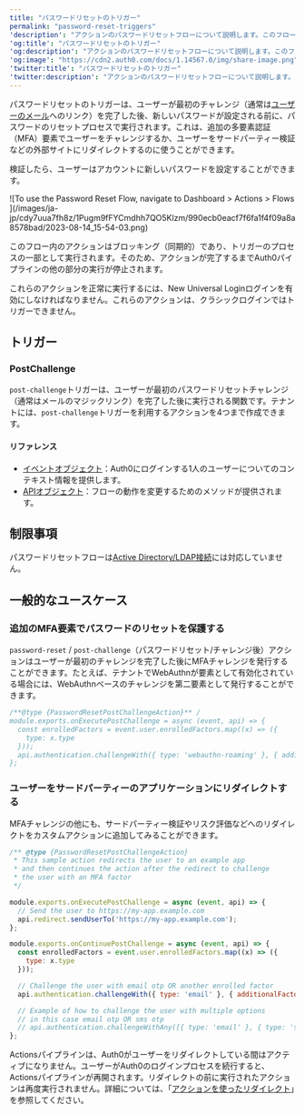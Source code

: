 ```yaml
---
title: "パスワードリセットのトリガー"
permalink: "password-reset-triggers"
'description': "アクションのパスワードリセットフローについて説明します。このフローはユーザーが最初のチャレンジを完了した後、ユーザーがパスワードを設定する前に実行されます。"
'og:title': "パスワードリセットのトリガー"
'og:description': "アクションのパスワードリセットフローについて説明します。このフローはユーザーが最初のチャレンジを完了した後、ユーザーがパスワードを設定する前に実行されます。"
'og:image': "https://cdn2.auth0.com/docs/1.14567.0/img/share-image.png"
'twitter:title': "パスワードリセットのトリガー"
'twitter:description': "アクションのパスワードリセットフローについて説明します。このフローはユーザーが最初のチャレンジを完了した後、ユーザーがパスワードを設定する前に実行されます。"
---
```


パスワードリセットのトリガーは、ユーザーが最初のチャレンジ（通常は[ユーザーのメール](/ja-jp/secure/multi-factor-authentication/authenticate-using-ropg-flow-with-mfa/enroll-and-challenge-email-authenticators)へのリンク）を完了した後、新しいパスワードが設定される前に、パスワードのリセットプロセスで実行されます。これは、追加の多要素認証（<Tooltip data-tooltip-id="react-containers-DefinitionTooltip-0" href="/ja-jp/glossary?term=multifactor-authentication" tip="多要素認証（MFA）: ユーザー名とパスワードに加えて、SMS経由のコードなどの要素を使用するユーザー認証プロセス。" cta="用語集の表示">MFA</Tooltip>）要素でユーザーをチャレンジするか、ユーザーをサードパーティー検証などの外部サイトにリダイレクトするのに使うことができます。

検証したら、ユーザーはアカウントに新しいパスワードを設定することができます。

<Frame>![To use the Password Reset Flow, navigate to Dashboard > Actions > Flows ](/images/ja-jp/cdy7uua7fh8z/1Pugm9fFYCmdhh7QO5Klzm/990ecb0eacf7f6fa1f4f09a8a8578bad/2023-08-14_15-54-03.png)</Frame>

このフロー内のアクションはブロッキング（同期的）であり、トリガーのプロセスの一部として実行されます。そのため、アクションが完了するまでAuth0パイプラインの他の部分の実行が停止されます。

<Callout icon="file-lines" color="#0EA5E9" iconType="regular">

これらのアクションを正常に実行するには、New Universal Loginログインを有効にしなければなりません。これらのアクションは、クラシックログインではトリガーできません。

</Callout>

## トリガー

### PostChallenge

`post-challenge`トリガーは、ユーザーが最初のパスワードリセットチャレンジ（通常はメールのマジックリンク）を完了した後に実行される関数です。テナントには、`post-challenge`トリガーを利用するアクションを4つまで作成できます。

#### リファレンス

* [イベントオブジェクト](/ja-jp/customize/actions/explore-triggers/password-reset-triggers/post-challenge-trigger/post-challenge-event-object)：Auth0にログインする1人のユーザーについてのコンテキスト情報を提供します。
* [APIオブジェクト](/ja-jp/customize/actions/explore-triggers/password-reset-triggers/post-challenge-trigger/post-challenge-api-object)：フローの動作を変更するためのメソッドが提供されます。

## 制限事項

パスワードリセットフローは[Active Directory/LDAP接続](/ja-jp/authenticate/identity-providers/enterprise-identity-providers/active-directory-ldap)には対応していません。

## 一般的なユースケース

### 追加のMFA要素でパスワードのリセットを保護する

`password-reset` / `post-challenge`（パスワードリセット/チャレンジ後）アクションはユーザーが最初のチャレンジを完了した後にMFAチャレンジを発行することができます。たとえば、テナントでWebAuthnが要素として有効化されている場合には、WebAuthnベースのチャレンジを第二要素として発行することができます。

```javascript lines
/**@type {PasswordResetPostChallengeAction}** /
module.exports.onExecutePostChallenge = async (event, api) => {
  const enrolledFactors = event.user.enrolledFactors.map((x) => ({
    type: x.type
  }));
  api.authentication.challengeWith({ type: 'webauthn-roaming' }, { additionalFactors: enrolledFactors });
};
```

### ユーザーをサードパーティーのアプリケーションにリダイレクトする

MFAチャレンジの他にも、サードパーティー検証やリスク評価などへのリダイレクトをカスタムアクションに追加してみることができます。

```javascript lines
/** @type {PasswordResetPostChallengeAction}
 * This sample action redirects the user to an example app
 * and then continues the action after the redirect to challenge
 * the user with an MFA factor
 */

module.exports.onExecutePostChallenge = async (event, api) => {
  // Send the user to https://my-app.example.com
  api.redirect.sendUserTo('https://my-app.example.com');
};

module.exports.onContinuePostChallenge = async (event, api) => {
  const enrolledFactors = event.user.enrolledFactors.map((x) => ({
    type: x.type
  }));

  // Challenge the user with email otp OR another enrolled factor
  api.authentication.challengeWith({ type: 'email' }, { additionalFactors: enrolledFactors });

  // Example of how to challenge the user with multiple options
  // in this case email otp OR sms otp
  // api.authentication.challengeWithAny([{ type: 'email' }, { type: 'sms' }]);
};
```

Actionsパイプラインは、Auth0がユーザーをリダイレクトしている間はアクティブになりません。ユーザーがAuth0のログインプロセスを続行すると、Actionsパイプラインが再開されます。リダイレクトの前に実行されたアクションは再度実行されません。詳細については、「[アクションを使ったリダイレクト](/ja-jp/customize/actions/explore-triggers/signup-and-login-triggers/login-trigger/redirect-with-actions)」を参照してください。